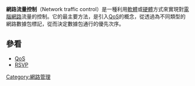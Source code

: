 {{noteTA
|G1=IT
}}
'''網路流量控制'''（Network traffic control）是一種利用[[軟體|軟體]]或[[硬體|硬體]]方式來實現對[[電腦網路|電腦網路]]流量的控制。它的最主要方法，是引入[[QoS|QoS]]的概念，從透過為不同類型的網路數據包標記，從而決定數據包通行的優先次序。

== 參看 ==
* [[QoS|QoS]]
* [[资源预留协议|RSVP]]

{{compu-stub}}

[[Category:網路管理|Category:網路管理]]